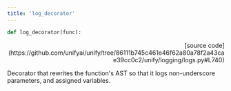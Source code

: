 ```yaml
---
title: 'log_decorator'
---
```


```python
def log_decorator(func):
```

<p align="right">[source code](https://github.com/unifyai/unify/tree/86111b745c461e46f62a80a78f2a43cae39cc0c2/unify/logging/logs.py#L740)</p>

Decorator that rewrites the function's AST so that it logs non-underscore
parameters, and assigned variables.